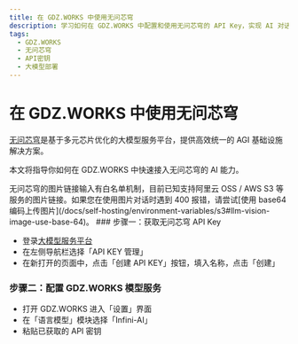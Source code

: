 ```yaml
---
title: 在 GDZ.WORKS 中使用无问芯穹
description: 学习如何在 GDZ.WORKS 中配置和使用无问芯穹的 API Key，实现 AI 对话交互。
tags:
  - GDZ.WORKS
  - 无问芯穹
  - API密钥
  - 大模型部署
---
```


# 在 GDZ.WORKS 中使用无问芯穹

[无问芯穹](https://cloud.infini-ai.com/)是基于多元芯片优化的大模型服务平台，提供高效统一的 AGI 基础设施解决方案。

本文将指导你如何在 GDZ.WORKS 中快速接入无问芯穹的 AI 能力。

<Callout type="info">
  无问芯穹的图片链接输入有白名单机制，目前已知支持阿里云 OSS / AWS S3 等服务的图片链接。如果您在使用图片对话时遇到 400 报错，请尝试[使用 base64 编码上传图片](/docs/self-hosting/environment-variables/s3#llm-vision-image-use-base-64)。
</Callout>

<Steps>
  ### 步骤一：获取无问芯穹 API Key

  - 登录[大模型服务平台](https://cloud.infini-ai.com/genstudio/model)
  - 在左侧导航栏选择「API KEY 管理」
  - 在新打开的页面中，点击「创建 API KEY」按钮，填入名称，点击「创建」

  ### 步骤二：配置 GDZ.WORKS 模型服务

  - 打开 GDZ.WORKS 进入「设置」界面
  - 在「语言模型」模块选择「Infini-AI」
  - 粘贴已获取的 API 密钥
</Steps>
